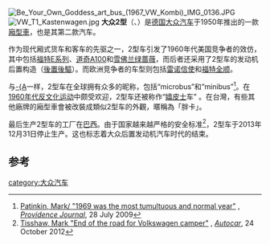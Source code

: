 {{noteTA
|G1=Motor
|1=zh-hant:大眾; zh-cn:大众; zh-tw:福斯; zh-hk:福士; zh-sg:福士伟根;
}}
{{Infobox automobile
| name = Volkswagen Type 2<br/>大众2型
| image = [[File:0385_Porsche_Diesel_Bus_blau.jpg|250px]]
| manufacturer = [[大众汽車|大众汽車]]
| aka = Volkswagen Bus<ref>[http://www.thesamba.com/vw/archives/lit/78bus/page1.jpg Sales brochure for 1978 Volkswagen Bus] Retrieved from www.thesamba.com on 29 September 2012</ref><br />Volkswagen Camper<ref>[http://www.thesamba.com/vw/archives/lit/1960westy/1.jpg Sales brochure for 1960 Volkswagen Camper] Retrieved from www.thesamba.com on 29 September 2012</ref><br />Volkswagen Delivery Van<ref>[http://www.thesamba.com/vw/archives/lit/1973panel_sheet/front.jpg Sales brochure for 1973 Volkswagen Delivery Van] Retrieved from www.thesamba.com on 29 September 2012</ref><br />Volkswagen Kombi<ref>[http://www.thesamba.com/vw/archives/lit/2_53_kombi/page1.jpg Sales brochure for 1953 Volkswagen Kombi] Retrieved from www.thesamba.com on 29 September 2012</ref><br />Volkswagen Microbus<ref>[http://www.thesamba.com/vw/archives/lit/1972_bus_microbus/1.jpg Sales brochure for 1972 Volkswagen Microbus] Retrieved from www.thesamba.com on 29 September 2012</ref><br />Volkswagen Pick-up<ref>[http://www.thesamba.com/vw/archives/lit/1959doublecab_flyer/front.jpg Sales flyer for 1959 Volkswagen Pick-Up] Retrieved from www.thesamba.com on 29 September 2012</ref><br />Volkswagen Transporter<ref>[http://www.thesamba.com/vw/archives/lit/transporter_interiors_german/cover.jpg Sales brochure for 1953 Volkswagen Transporter] Retrieved from www.thesamba.com on 29 September 2012</ref>      
| production = 1949年11月–2013年12月<ref name=TerminationAutocar/>
| assembly ={{GER}}[[沃爾夫斯堡|沃爾夫斯堡]]<br>{{GER}}[[漢諾威|漢諾威]]<br>{{BRA}}[[聖貝爾納多-杜坎普|聖貝爾納多-杜坎普]]<br>{{AUS}}[[墨爾本|墨爾本]]
| predecessor =
| successor = 
| class = 厢式货车（小巴）
| body_style = 四门厢式货车<br />四门小巴<br />两门皮卡<br />三门皮卡
| layout = 纵置发动机、后置发动机、前置发动机
| platform = [[福斯廂型車|福斯廂型車]]
| sp = uk
}}
[[File:Be_Your_Own_Goddess_art_bus_(1967_VW_Kombi)_IMG_0136.JPG|thumb]]
[[File:VW_T1_Kastenwagen.jpg|thumb]]
'''大众2型'''（{{lang-de|VW T1}}、{{lang-en|'''Volkswagen Type 2'''}}）是[[德国|德国]][[大众汽车|大众汽车]]于1950年推出的一款[[廂型車|廂型車]]，也是其第二款汽车。

作为现代厢式货车和客车的先驱之一，2型车引发了1960年代美国竞争者的效仿，其中包括[[福特E系列|福特E系列]]、[[道奇A100|道奇A100]]和[[雪佛兰绿蔷薇|雪佛兰绿蔷薇]]，而后者还采用了2型车的发动机后置构造（[[後置後驅|後置後驅]]）。而欧洲竞争者的车型则包括[[雷诺信使|雷诺信使]]和[[福特全顺|福特全顺]]。

与[[大众甲壳虫|-{A]]一样，2型车在全球拥有众多的昵称，包括“microbus”和“minibus”<ref>[http://www.projo.com/lifebeat/content/Mark28_07-28-09_T9F6IMQ_v12.27857d7.html Patinkin, Mark/ "1969 was the most tumultuous and normal year"] {{Wayback|url=http://www.projo.com/lifebeat/content/Mark28_07-28-09_T9F6IMQ_v12.27857d7.html |date=20110604041414 }}, ''[[Providence_Journal|Providence Journal]]'', 28 July 2009</ref>。在[[1960年代反文化运动|1960年代反文化运动]]中颇受欢迎，2型车还被称作“[[嬉皮士|嬉皮士]]车” 。在台灣，有些其他廠牌的廂型車會被改裝成類似2型车的外觀，暱稱為「胖卡」。

最后生产2型车的工厂在[[巴西|巴西]]。由于国家越来越严格的安全标准<ref name=TerminationAutocar>[http://www.autocar.co.uk/car-news/sao-paulo-motor-show-2012/end-road-volkswagen-camper Tisshaw, Mark "End of the road for Volkswagen camper"] {{Wayback|url=http://www.autocar.co.uk/car-news/sao-paulo-motor-show-2012/end-road-volkswagen-camper |date=20121027000135 }}, ''[[Autocar|Autocar]]'', 24 October 2012</ref>，2型车于2013年12月31日停止生产。这也标志着大众后置发动机汽车时代的结束。

==参考==
{{reflist}}

[[category:大众汽车|category:大众汽车]]
